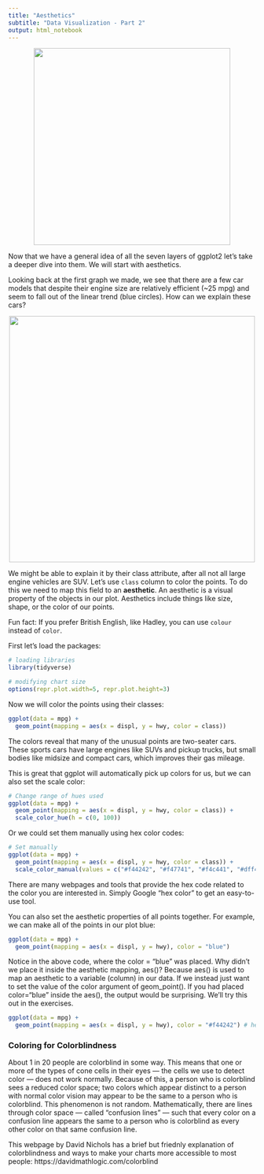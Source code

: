 ```yaml
---
title: "Aesthetics"
subtitle: "Data Visualization - Part 2"
output: html_notebook
---
```


<center> ![](../png/layers-of-ggplot.png){width=400} </center>

Now that we have a general idea of all the seven layers of ggplot2 let's take a deeper dive into them. We will start with aesthetics.

Looking back at the first graph we made, we see that there are a few car models that despite their engine size are relatively efficient (~25 mpg) and seem to fall out of the linear trend (blue circles). How can we explain these cars? 

<center> ![](../png/mpg_outliers.png){width=500} </center>

We might be able to explain it by their class attribute, after all not all large engine vehicles are SUV. Let's use `class` column to color the points. To do this we need to map this field to an **aesthetic**. An aesthetic is a visual property of the objects in our plot. Aesthetics include things like size, shape, or the color of our points.

Fun fact: If you prefer British English, like Hadley, you can use `colour` instead of `color`.

First let's load the packages:

```r
# loading libraries
library(tidyverse)

# modifying chart size
options(repr.plot.width=5, repr.plot.height=3)
```
Now we will color the points using their classes:
```r
ggplot(data = mpg) + 
  geom_point(mapping = aes(x = displ, y = hwy, color = class))
```

The colors reveal that many of the unusual points are two-seater cars. These sports cars have large engines like SUVs and pickup trucks, but small bodies like midsize and compact cars, which improves their gas mileage.

This is great that ggplot will automatically pick up colors for us, but we can also set the scale color:

```r
# Change range of hues used
ggplot(data = mpg) + 
  geom_point(mapping = aes(x = displ, y = hwy, color = class)) +
  scale_color_hue(h = c(0, 100))
```

Or we could set them manually using hex color codes:

```r
# Set manually 
ggplot(data = mpg) + 
  geom_point(mapping = aes(x = displ, y = hwy, color = class)) +
  scale_color_manual(values = c("#f44242", "#f47741", "#f4c441", "#dff441", "#82f441", "#41f4e8", "#419af4"))
```

There are many webpages and tools that provide the hex code related to the color you are interested in. Simply Google "hex color" to get an easy-to-use tool. 

You can also set the aesthetic properties of all points together. For example, we can make all of the points in our plot blue:

```r
ggplot(data = mpg) + 
  geom_point(mapping = aes(x = displ, y = hwy), color = "blue")
```
Notice in the above code, where the color = "blue" was placed. Why didn't we place it inside the aesthetic mapping, aes()? Because aes() is used to map an aesthetic to a variable (column) in our data. If we instead just want to set the value of the color argument of geom_point(). If you had placed color="blue" inside the aes(), the output would be surprising. We'll try this out in the exercises.

```r
ggplot(data = mpg) + 
  geom_point(mapping = aes(x = displ, y = hwy), color = "#f44242") # hex coloring
```

### Coloring for Colorblindness

About 1 in 20 people are colorblind in some way. This means that one or more of the types of cone cells in their eyes — the cells we use to detect color — does not work normally. Because of this, a person who is colorblind sees a reduced color space; two colors which appear distinct to a person with normal color vision may appear to be the same to a person who is colorblind. This phenomenon is not random. Mathematically, there are lines through color space — called "confusion lines" — such that every color on a confusion line appears the same to a person who is colorblind as every other color on that same confusion line.

This webpage by David Nichols has a brief but friednly explanation of colorblindness and ways to make your charts more accessible to most people: https://davidmathlogic.com/colorblind